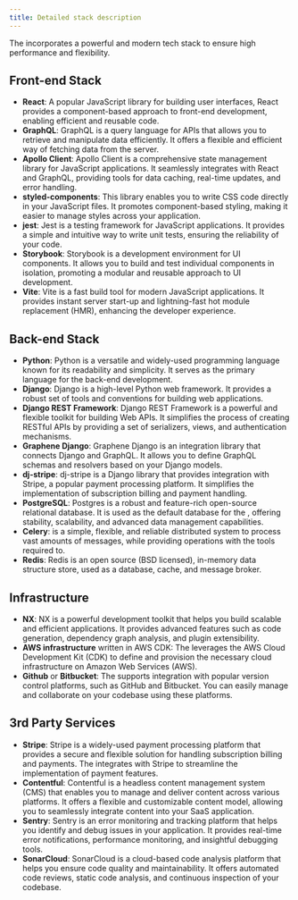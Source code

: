 ```yaml
---
title: Detailed stack description
---
```


The <ProjectName /> incorporates a powerful and modern tech stack to ensure high performance and flexibility.

## Front-end Stack
- **React**: A popular JavaScript library for building user interfaces, React provides a component-based approach to
front-end development, enabling efficient and reusable code.
- **GraphQL**: GraphQL is a query language for APIs that allows you to retrieve and manipulate data efficiently. It
offers a flexible and efficient way of fetching data from the server.
- **Apollo Client**: Apollo Client is a comprehensive state management library for JavaScript applications. It
seamlessly integrates with React and GraphQL, providing tools for data caching, real-time updates, and error handling.
- **styled-components**: This library enables you to write CSS code directly in your JavaScript files. It promotes
component-based styling, making it easier to manage styles across your application.
- **jest**: Jest is a testing framework for JavaScript applications. It provides a simple and intuitive way to write
unit tests, ensuring the reliability of your code.
- **Storybook**: Storybook is a development environment for UI components. It allows you to build and test individual
components in isolation, promoting a modular and reusable approach to UI development.
- **Vite**: Vite is a fast build tool for modern JavaScript applications. It provides instant server start-up and
lightning-fast hot module replacement (HMR), enhancing the developer experience.

## Back-end Stack
- **Python**: Python is a versatile and widely-used programming language known for its readability and simplicity. It
serves as the primary language for the <ProjectName /> back-end development.
- **Django**: Django is a high-level Python web framework. It provides a robust set of tools and conventions for
building web applications.
- **Django REST Framework**: Django REST Framework is a powerful and flexible toolkit for building Web APIs. It
simplifies the process of creating RESTful APIs by providing a set of serializers, views, and authentication mechanisms.
- **Graphene Django**: Graphene Django is an integration library that connects Django and GraphQL. It allows you to
define GraphQL schemas and resolvers based on your Django models.
- **dj-stripe**: dj-stripe is a Django library that provides integration with Stripe, a popular payment processing
platform. It simplifies the implementation of subscription billing and payment handling.
- **PostgreSQL**: Postgres is a robust and feature-rich open-source relational database. It is used as the default
database for the <ProjectName />, offering stability, scalability, and advanced data management capabilities.
- **Celery**: is a simple, flexible, and reliable distributed system to process vast amounts of messages, while
providing operations with the tools required to.
- **Redis**: Redis is an open source (BSD licensed), in-memory data structure store, used as a database, cache, and message
broker.

## Infrastructure
- **NX**: NX is a powerful development toolkit that helps you build scalable and efficient applications. It provides
advanced features such as code generation, dependency graph analysis, and plugin extensibility.
- **AWS infrastructure** written in AWS CDK: The <ProjectName /> leverages the AWS Cloud Development Kit (CDK) to
define and provision the necessary cloud infrastructure on Amazon Web Services (AWS).
- **Github** or **Bitbucket**: The <ProjectName /> supports integration with popular version control platforms, such
as GitHub and Bitbucket. You can easily manage and collaborate on your codebase using these platforms.

## 3rd Party Services
- **Stripe**: Stripe is a widely-used payment processing platform that provides a secure and flexible solution for
handling subscription billing and payments. The <ProjectName /> integrates with Stripe to streamline the implementation
of payment features.
- **Contentful**: Contentful is a headless content management system (CMS) that enables you to manage and deliver
content across various platforms. It offers a flexible and customizable content model, allowing you to seamlessly
integrate content into your SaaS application.
- **Sentry**: Sentry is an error monitoring and tracking platform that helps you identify and debug issues in your
application. It provides real-time error notifications, performance monitoring, and insightful debugging tools.
- **SonarCloud**: SonarCloud is a cloud-based code analysis platform that helps you ensure code quality and
maintainability. It offers automated code reviews, static code analysis, and continuous inspection of your codebase.